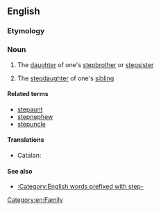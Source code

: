 ==English==

===Etymology===
{{prefix|step|niece|lang=en}}

===Noun===
{{en-noun}}

# {{label|en|rare}} The [[daughter]] of one's [[stepbrother]] or [[stepsister]]
# {{label|en|rare}} The [[stepdaughter]] of one's [[sibling]]

====Related terms====
*[[stepaunt]]
*[[stepnephew]]
*[[stepuncle]]

====Translations====
{{trans-top|daughter of one's stepsibling}}
* Catalan: {{t|ca|nebodastra|f}}
{{trans-mid}}
{{trans-bottom}}

{{trans-top|stepdaughter of one's sibling}}
{{trans-mid}}
{{trans-bottom}}

====See also====
* [[:Category:English words prefixed with step-]]

[[Category:en:Family]]
